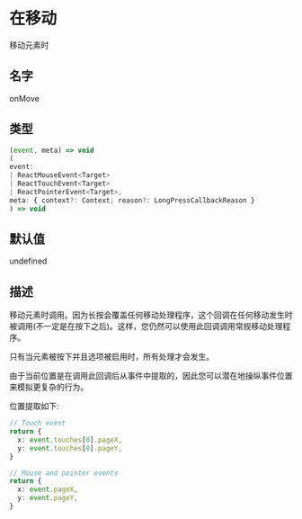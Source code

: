 # 在移动

移动元素时

## 名字

onMove

## 类型

```ts
(event, meta) => void
(
event:
| ReactMouseEvent<Target>
| ReactTouchEvent<Target>
| ReactPointerEvent<Target>,
meta: { context?: Context; reason?: LongPressCallbackReason }
) => void
```

## 默认值

undefined

## 描述

移动元素时调用。因为长按会覆盖任何移动处理程序，这个回调在任何移动发生时被调用(不一定是在按下之后)。这样，您仍然可以使用此回调调用常规移动处理程序。

只有当元素被按下并且选项被启用时，所有处理才会发生。

由于当前位置是在调用此回调后从事件中提取的，因此您可以潜在地操纵事件位置来模拟更复杂的行为。

位置提取如下:

```ts
// Touch event
return {
  x: event.touches[0].pageX,
  y: event.touches[0].pageY,
}

// Mouse and pointer events
return {
  x: event.pageX,
  y: event.pageY,
}
```
